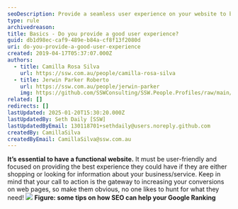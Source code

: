 ```yaml
---
seoDescription: Provide a seamless user experience on your website to boost conversions and drive business growth.
type: rule
archivedreason:
title: Basics - Do you provide a good user experience?
guid: db1d98ec-caf9-489e-b84a-cf8f13f2080d
uri: do-you-provide-a-good-user-experience
created: 2019-04-17T05:37:07.000Z
authors:
  - title: Camilla Rosa Silva
    url: https://ssw.com.au/people/camilla-rosa-silva
  - title: Jerwin Parker Roberto
    url: https://ssw.com.au/people/jerwin-parker
    img: https://github.com/SSWConsulting/SSW.People.Profiles/raw/main/Jerwin-Parker/Images/Jerwin-Parker-Profile.jpg
related: []
redirects: []
lastUpdated: 2025-01-20T15:30:20.000Z
lastUpdatedBy: Seth Daily [SSW]
lastUpdatedByEmail: 130118701+sethdaily@users.noreply.github.com
createdBy: CamillaSilva
createdByEmail: CamillaSilva@ssw.com.au
---
```


**It’s essential to have a functional website.** It must be user-friendly and focused on providing the best experience they could have if they are either shopping or looking for information about your business/service. Keep in mind that your call to action is the gateway to increasing your conversions on web pages, so make them obvious, no one likes to hunt for what they need!
![](/uploads/rules/do-you-provide-a-good-user-experience/sweetspot.jpg) **Figure: some tips on how SEO can help your Google Ranking**
